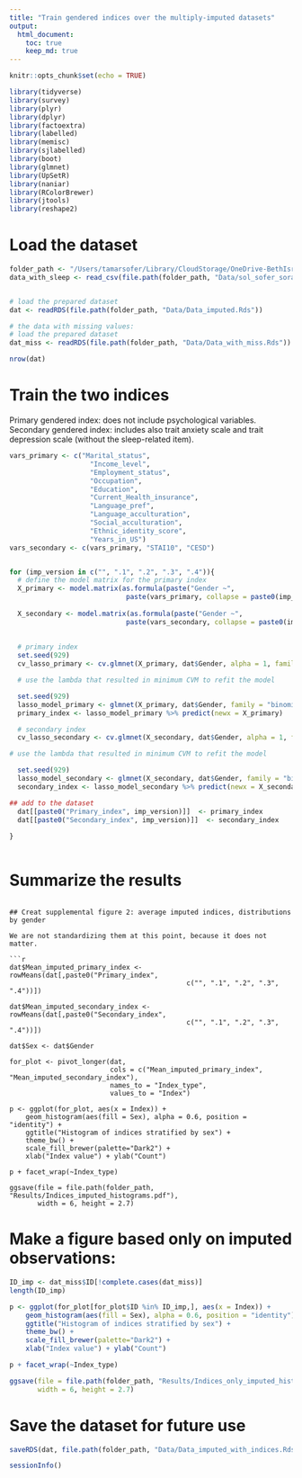 ```yaml
---
title: "Train gendered indices over the multiply-imputed datasets"
output: 
  html_document:
    toc: true
    keep_md: true
---
```


```r
knitr::opts_chunk$set(echo = TRUE)
```

```r
library(tidyverse)
library(survey)
library(plyr)
library(dplyr)
library(factoextra)
library(labelled)
library(memisc)
library(sjlabelled)
library(boot)
library(glmnet)
library(UpSetR)
library(naniar)
library(RColorBrewer)
library(jtools)
library(reshape2)
```

# Load the dataset

```r
folder_path <- "/Users/tamarsofer/Library/CloudStorage/OneDrive-BethIsraelLaheyHealth/Ongoing_papers/2022_gender_measure"
data_with_sleep <- read_csv(file.path(folder_path, "Data/sol_sofer_sorajja_joon_covariates_20220810.csv"))


# load the prepared dataset
dat <- readRDS(file.path(folder_path, "Data/Data_imputed.Rds"))

# the data with missing values:
# load the prepared dataset
dat_miss <- readRDS(file.path(folder_path, "Data/Data_with_miss.Rds"))

nrow(dat)
```

# Train the two indices
Primary gendered index: does not include psychological variables. Secondary gendered index: includes also trait anxiety scale and trait depression scale (without the sleep-related item).



```r
vars_primary <- c("Marital_status",
                    "Income_level", 
                    "Employment_status",
                    "Occupation", 
                    "Education", 
                    "Current_Health_insurance", 
                    "Language_pref", 
                    "Language_acculturation", 
                    "Social_acculturation", 
                    "Ethnic_identity_score", 
                    "Years_in_US")
vars_secondary <- c(vars_primary, "STAI10", "CESD")


for (imp_version in c("", ".1", ".2", ".3", ".4")){
  # define the model matrix for the primary index 
  X_primary <- model.matrix(as.formula(paste("Gender ~",
                             paste(vars_primary, collapse = paste0(imp_version,"+")))), dat)
  
  X_secondary <- model.matrix(as.formula(paste("Gender ~",
                             paste(vars_secondary, collapse = paste0(imp_version,"+")))), dat)
                             
        
  # primary index
  set.seed(929)
  cv_lasso_primary <- cv.glmnet(X_primary, dat$Gender, alpha = 1, family = "binomial", nfolds = 5)

  # use the lambda that resulted in minimum CVM to refit the model

  set.seed(929)
  lasso_model_primary <- glmnet(X_primary, dat$Gender, family = "binomial", alpha = 1, lambda = cv_lasso_primary$lambda.min)
  primary_index <- lasso_model_primary %>% predict(newx = X_primary)

  # secondary index
  cv_lasso_secondary <- cv.glmnet(X_secondary, dat$Gender, alpha = 1, family = "binomial", nfolds = 5)

# use the lambda that resulted in minimum CVM to refit the model

  set.seed(929)
  lasso_model_secondary <- glmnet(X_secondary, dat$Gender, family = "binomial", alpha = 1, lambda = cv_lasso_secondary$lambda.min)
  secondary_index <- lasso_model_secondary %>% predict(newx = X_secondary)

## add to the dataset
  dat[[paste0("Primary_index", imp_version)]]  <- primary_index
  dat[[paste0("Secondary_index", imp_version)]]  <- secondary_index
             
}



```

# Summarize the results

```

## Creat supplemental figure 2: average imputed indices, distributions by gender

We are not standardizing them at this point, because it does not matter. 

```r
dat$Mean_imputed_primary_index <- rowMeans(dat[,paste0("Primary_index", 
                                            c("", ".1", ".2", ".3", ".4"))])

dat$Mean_imputed_secondary_index <- rowMeans(dat[,paste0("Secondary_index", 
                                            c("", ".1", ".2", ".3", ".4"))])
                                            
dat$Sex <- dat$Gender                                            

for_plot <- pivot_longer(dat, 
                         cols = c("Mean_imputed_primary_index", "Mean_imputed_secondary_index"), 
                         names_to = "Index_type", 
                         values_to = "Index")

p <- ggplot(for_plot, aes(x = Index)) + 
    geom_histogram(aes(fill = Sex), alpha = 0.6, position = "identity") +
    ggtitle("Histogram of indices stratified by sex") + 
    theme_bw() + 
    scale_fill_brewer(palette="Dark2") + 
    xlab("Index value") + ylab("Count") 

p + facet_wrap(~Index_type)

ggsave(file = file.path(folder_path, "Results/Indices_imputed_histograms.pdf"), 
       width = 6, height = 2.7)
```

# Make a figure based only on imputed observations:

```r
ID_imp <- dat_miss$ID[!complete.cases(dat_miss)]
length(ID_imp)

p <- ggplot(for_plot[for_plot$ID %in% ID_imp,], aes(x = Index)) + 
    geom_histogram(aes(fill = Sex), alpha = 0.6, position = "identity") +
    ggtitle("Histogram of indices stratified by sex") + 
    theme_bw() + 
    scale_fill_brewer(palette="Dark2") + 
    xlab("Index value") + ylab("Count") 

p + facet_wrap(~Index_type)

ggsave(file = file.path(folder_path, "Results/Indices_only_imputed_histograms.pdf"), 
       width = 6, height = 2.7)
```

# Save the dataset for future use

```r
saveRDS(dat, file.path(folder_path, "Data/Data_imputed_with_indices.Rds"))

```

```r
sessionInfo()
```